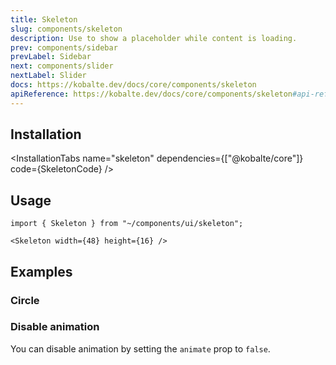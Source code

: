 ```yaml
---
title: Skeleton
slug: components/skeleton
description: Use to show a placeholder while content is loading.
prev: components/sidebar
prevLabel: Sidebar
next: components/slider
nextLabel: Slider
docs: https://kobalte.dev/docs/core/components/skeleton
apiReference: https://kobalte.dev/docs/core/components/skeleton#api-reference
---
```



<PreviewTabs demoCode={SkeletonDemoCode}>
  <SkeletonDemo client:only="solid-js" />
</PreviewTabs>

## Installation

<InstallationTabs
  name="skeleton"
  dependencies={["@kobalte/core"]}
  code={SkeletonCode}
/>

## Usage

```tsx
import { Skeleton } from "~/components/ui/skeleton";
```

```tsx
<Skeleton width={48} height={16} />
```

## Examples

### Circle

<PreviewTabs demoCode={SkeletonCircleCode} class="mt-4">
  <SkeletonCircle client:only="solid-js" />
</PreviewTabs>

### Disable animation

You can disable animation by setting the `animate` prop to `false`.

<PreviewTabs demoCode={SkeletonNoAnimationCode} class="mt-4">
  <SkeletonNoAnimation client:only="solid-js" />
</PreviewTabs>

